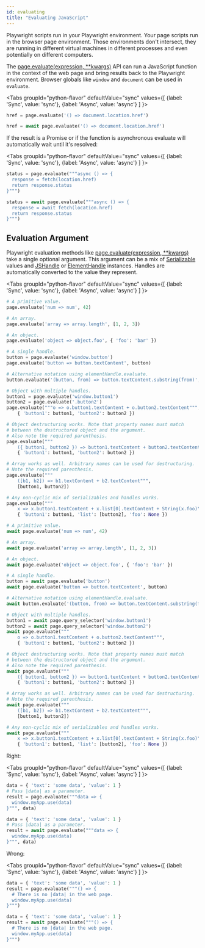 ```yaml
---
id: evaluating
title: "Evaluating JavaScript"
---
```


Playwright scripts run in your Playwright environment. Your page scripts run in the browser page environment. Those environments don't intersect, they are running in different virtual machines in different processes and even potentially on different computers.

The [page.evaluate(expression, **kwargs)](./api/class-page.mdx#page-evaluate) API can run a JavaScript function in the context of the web page and bring results back to the Playwright environment. Browser globals like `window` and `document` can be used in `evaluate`.

<Tabs
  groupId="python-flavor"
  defaultValue="sync"
  values={[
    {label: 'Sync', value: 'sync'},
    {label: 'Async', value: 'async'}
  ]
}>
<TabItem value="sync">

```py
href = page.evaluate('() => document.location.href')
```

</TabItem>
<TabItem value="async">

```py
href = await page.evaluate('() => document.location.href')
```

</TabItem>
</Tabs>

If the result is a Promise or if the function is asynchronous evaluate will automatically wait until it's resolved:

<Tabs
  groupId="python-flavor"
  defaultValue="sync"
  values={[
    {label: 'Sync', value: 'sync'},
    {label: 'Async', value: 'async'}
  ]
}>
<TabItem value="sync">

```py
status = page.evaluate("""async () => {
  response = fetch(location.href)
  return response.status
}""")
```

</TabItem>
<TabItem value="async">

```py
status = await page.evaluate("""async () => {
  response = await fetch(location.href)
  return response.status
}""")
```

</TabItem>
</Tabs>

## Evaluation Argument

Playwright evaluation methods like [page.evaluate(expression, **kwargs)](./api/class-page.mdx#page-evaluate) take a single optional argument. This argument can be a mix of [Serializable] values and [JSHandle] or [ElementHandle] instances. Handles are automatically converted to the value they represent.

<Tabs
  groupId="python-flavor"
  defaultValue="sync"
  values={[
    {label: 'Sync', value: 'sync'},
    {label: 'Async', value: 'async'}
  ]
}>
<TabItem value="sync">

```py
# A primitive value.
page.evaluate('num => num', 42)

# An array.
page.evaluate('array => array.length', [1, 2, 3])

# An object.
page.evaluate('object => object.foo', { 'foo': 'bar' })

# A single handle.
button = page.evaluate('window.button')
page.evaluate('button => button.textContent', button)

# Alternative notation using elementHandle.evaluate.
button.evaluate('(button, from) => button.textContent.substring(from)', 5)

# Object with multiple handles.
button1 = page.evaluate('window.button1')
button2 = page.evaluate('.button2')
page.evaluate("""o => o.button1.textContent + o.button2.textContent""",
    { 'button1': button1, 'button2': button2 })

# Object destructuring works. Note that property names must match
# between the destructured object and the argument.
# Also note the required parenthesis.
page.evaluate("""
    ({ button1, button2 }) => button1.textContent + button2.textContent""",
    { 'button1': button1, 'button2': button2 })

# Array works as well. Arbitrary names can be used for destructuring.
# Note the required parenthesis.
page.evaluate("""
    ([b1, b2]) => b1.textContent + b2.textContent""",
    [button1, button2])

# Any non-cyclic mix of serializables and handles works.
page.evaluate("""
    x => x.button1.textContent + x.list[0].textContent + String(x.foo)""",
    { 'button1': button1, 'list': [button2], 'foo': None })
```

</TabItem>
<TabItem value="async">

```py
# A primitive value.
await page.evaluate('num => num', 42)

# An array.
await page.evaluate('array => array.length', [1, 2, 3])

# An object.
await page.evaluate('object => object.foo', { 'foo': 'bar' })

# A single handle.
button = await page.evaluate('button')
await page.evaluate('button => button.textContent', button)

# Alternative notation using elementHandle.evaluate.
await button.evaluate('(button, from) => button.textContent.substring(from)', 5)

# Object with multiple handles.
button1 = await page.query_selector('window.button1')
button2 = await page.query_selector('window.button2')
await page.evaluate("""
    o => o.button1.textContent + o.button2.textContent""",
    { 'button1': button1, 'button2': button2 })

# Object destructuring works. Note that property names must match
# between the destructured object and the argument.
# Also note the required parenthesis.
await page.evaluate("""
    ({ button1, button2 }) => button1.textContent + button2.textContent""",
    { 'button1': button1, 'button2': button2 })

# Array works as well. Arbitrary names can be used for destructuring.
# Note the required parenthesis.
await page.evaluate("""
    ([b1, b2]) => b1.textContent + b2.textContent""",
    [button1, button2])

# Any non-cyclic mix of serializables and handles works.
await page.evaluate("""
    x => x.button1.textContent + x.list[0].textContent + String(x.foo)""",
    { 'button1': button1, 'list': [button2], 'foo': None })
```

</TabItem>
</Tabs>

Right:

<Tabs
  groupId="python-flavor"
  defaultValue="sync"
  values={[
    {label: 'Sync', value: 'sync'},
    {label: 'Async', value: 'async'}
  ]
}>
<TabItem value="sync">

```py
data = { 'text': 'some data', 'value': 1 }
# Pass |data| as a parameter.
result = page.evaluate("""data => {
  window.myApp.use(data)
}""", data)
```

</TabItem>
<TabItem value="async">

```py
data = { 'text': 'some data', 'value': 1 }
# Pass |data| as a parameter.
result = await page.evaluate("""data => {
  window.myApp.use(data)
}""", data)
```

</TabItem>
</Tabs>

Wrong:

<Tabs
  groupId="python-flavor"
  defaultValue="sync"
  values={[
    {label: 'Sync', value: 'sync'},
    {label: 'Async', value: 'async'}
  ]
}>
<TabItem value="sync">

```py
data = { 'text': 'some data', 'value': 1 }
result = page.evaluate("""() => {
  # There is no |data| in the web page.
  window.myApp.use(data)
}""")
```

</TabItem>
<TabItem value="async">

```py
data = { 'text': 'some data', 'value': 1 }
result = await page.evaluate("""() => {
  # There is no |data| in the web page.
  window.myApp.use(data)
}""")
```

</TabItem>
</Tabs>

[Accessibility]: ./api/class-accessibility.mdx "Accessibility"
[APIRequest]: ./api/class-apirequest.mdx "APIRequest"
[APIRequestContext]: ./api/class-apirequestcontext.mdx "APIRequestContext"
[APIResponse]: ./api/class-apiresponse.mdx "APIResponse"
[APIResponseAssertions]: ./api/class-playwrightassertions.mdx "APIResponseAssertions"
[Browser]: ./api/class-browser.mdx "Browser"
[BrowserContext]: ./api/class-browsercontext.mdx "BrowserContext"
[BrowserType]: ./api/class-browsertype.mdx "BrowserType"
[CDPSession]: ./api/class-cdpsession.mdx "CDPSession"
[ConsoleMessage]: ./api/class-consolemessage.mdx "ConsoleMessage"
[Dialog]: ./api/class-dialog.mdx "Dialog"
[Download]: ./api/class-download.mdx "Download"
[ElementHandle]: ./api/class-elementhandle.mdx "ElementHandle"
[Error]: ./api/class-error.mdx "Error"
[FileChooser]: ./api/class-filechooser.mdx "FileChooser"
[Frame]: ./api/class-frame.mdx "Frame"
[FrameLocator]: ./api/class-framelocator.mdx "FrameLocator"
[JSHandle]: ./api/class-jshandle.mdx "JSHandle"
[Keyboard]: ./api/class-keyboard.mdx "Keyboard"
[Locator]: ./api/class-locator.mdx "Locator"
[LocatorAssertions]: ./api/class-playwrightassertions.mdx "LocatorAssertions"
[Mouse]: ./api/class-mouse.mdx "Mouse"
[Page]: ./api/class-page.mdx "Page"
[PageAssertions]: ./api/class-playwrightassertions.mdx "PageAssertions"
[Playwright]: ./api/class-playwright.mdx "Playwright"
[PlaywrightAssertions]: ./api/class-playwrightassertions.mdx "PlaywrightAssertions"
[Request]: ./api/class-request.mdx "Request"
[Response]: ./api/class-response.mdx "Response"
[Route]: ./api/class-route.mdx "Route"
[Selectors]: ./api/class-selectors.mdx "Selectors"
[TimeoutError]: ./api/class-timeouterror.mdx "TimeoutError"
[Touchscreen]: ./api/class-touchscreen.mdx "Touchscreen"
[Tracing]: ./api/class-tracing.mdx "Tracing"
[Video]: ./api/class-video.mdx "Video"
[WebSocket]: ./api/class-websocket.mdx "WebSocket"
[Worker]: ./api/class-worker.mdx "Worker"
[Element]: https://developer.mozilla.org/en-US/docs/Web/API/element "Element"
[EvaluationArgument]: ./evaluating.mdx#evaluation-argument "EvaluationArgument"
[Promise]: https://developer.mozilla.org/en-US/docs/Web/JavaScript/Reference/Global_Objects/Promise "Promise"
[iterator]: https://developer.mozilla.org/en-US/docs/Web/JavaScript/Reference/Iteration_protocols "Iterator"
[origin]: https://developer.mozilla.org/en-US/docs/Glossary/Origin "Origin"
[selector]: https://developer.mozilla.org/en-US/docs/Web/CSS/CSS_Selectors "selector"
[Serializable]: https://developer.mozilla.org/en-US/docs/Web/JavaScript/Reference/Global_Objects/JSON/stringify#Description "Serializable"
[UIEvent.detail]: https://developer.mozilla.org/en-US/docs/Web/API/UIEvent/detail "UIEvent.detail"
[UnixTime]: https://en.wikipedia.org/wiki/Unix_time "Unix Time"
[xpath]: https://developer.mozilla.org/en-US/docs/Web/XPath "xpath"

[Any]: https://docs.python.org/3/library/typing.html#typing.Any "Any"
[bool]: https://docs.python.org/3/library/stdtypes.html "bool"
[bytes]: https://docs.python.org/3/library/stdtypes.html#bytes "bytes"
[Callable]: https://docs.python.org/3/library/typing.html#typing.Callable "Callable"
[EventContextManager]: https://docs.python.org/3/reference/datamodel.html#context-managers "Event context manager"
[EventEmitter]: https://pyee.readthedocs.io/en/latest/#pyee.BaseEventEmitter "EventEmitter"
[Exception]: https://docs.python.org/3/library/exceptions.html#Exception "Exception"
[Dict]: https://docs.python.org/3/library/typing.html#typing.Dict "Dict"
[float]: https://docs.python.org/3/library/stdtypes.html#numeric-types-int-float-complex "float"
[int]: https://docs.python.org/3/library/stdtypes.html#numeric-types-int-float-complex "int"
[List]: https://docs.python.org/3/library/typing.html#typing.List "List"
[NoneType]: https://docs.python.org/3/library/constants.html#None "None"
[Pattern]: https://docs.python.org/3/library/re.html "Pattern"
[URL]: https://en.wikipedia.org/wiki/URL "URL"
[pathlib.Path]: https://realpython.com/python-pathlib/ "pathlib.Path"
[str]: https://docs.python.org/3/library/stdtypes.html#text-sequence-type-str "str"
[Union]: https://docs.python.org/3/library/typing.html#typing.Union "Union"

[all available image tags]: https://mcr.microsoft.com/v2/playwright/tags/list "all available image tags"
[Docker Hub]: https://hub.docker.com/_/microsoft-playwright "Docker Hub"
[Dockerfile.focal]: https://github.com/microsoft/playwright/blob/master/utils/docker/Dockerfile.focal "Dockerfile.focal"
